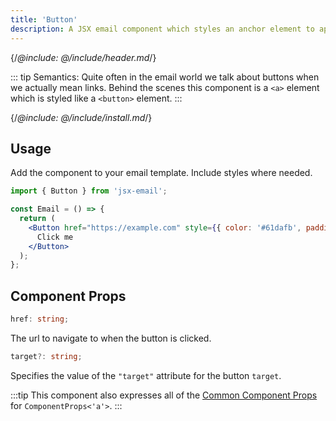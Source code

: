 ```yaml
---
title: 'Button'
description: A JSX email component which styles an anchor element to appear as a button
---
```


{/*@include: @/include/header.md*/}

::: tip
Semantics: Quite often in the email world we talk about buttons when we actually mean links. Behind the scenes this component is a `<a>` element which is styled like a `<button>` element.
:::

{/*@include: @/include/install.md*/}

## Usage

Add the component to your email template. Include styles where needed.

```jsx
import { Button } from 'jsx-email';

const Email = () => {
  return (
    <Button href="https://example.com" style={{ color: '#61dafb', padding: '10px 20px' }}>
      Click me
    </Button>
  );
};
```

## Component Props

```ts
href: string;
```

The url to navigate to when the button is clicked.

```ts
target?: string;
```

Specifies the value of the `"target"` attribute for the button `target`.

:::tip
This component also expresses all of the [Common Component Props](https://react.dev/reference/react-dom/components/common) for `ComponentProps<'a'>`.
:::
